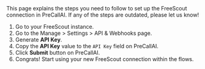 
<Info>
    This page explains the steps you need to follow to set up the FreeScout
    connection in PreCallAI. If any of the steps are outdated, please let us know!
</Info>

1. Go to your FreeScout instance.
2. Go to the Manage > Settings > API & Webhooks page.
3. Generate **API Key**.
4. Copy the **API Key** value to the `API Key` field on PreCallAI.
5. Click **Submit** button on PreCallAI.
6. Congrats! Start using your new FreeScout connection within the flows.
